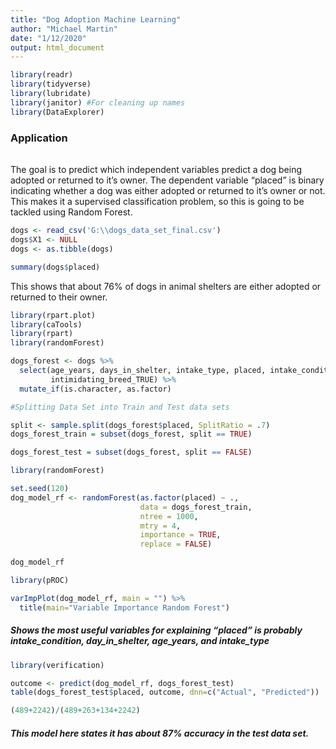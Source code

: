 ---
title: "Dog Adoption Machine Learning"
author: "Michael Martin"
date: "1/12/2020"
output: html_document
---

```{r setup, include=FALSE}
library(readr)
library(tidyverse)
library(lubridate)
library(janitor) #For cleaning up names
library(DataExplorer)

```

### Application

###### 
The goal is to predict which independent variables predict a dog being adopted or returned to it's owner.
The dependent variable "placed" is binary indicating whether a dog was either adopted or returned to it's owner or not. This makes it a supervised classification problem, so this is going to be tackled using Random Forest.


```{r include=FALSE}
dogs <- read_csv('G:\\dogs_data_set_final.csv') 
dogs$X1 <- NULL
dogs <- as.tibble(dogs)
```


```{r placed, echo=FALSE}
summary(dogs$placed)
```

This shows that about 76% of dogs in animal shelters are either adopted or returned to their owner. 

```{r include=FALSE}
library(rpart.plot)
library(caTools)
library(rpart)
library(randomForest)

dogs_forest <- dogs %>%
  select(age_years, days_in_shelter, intake_type, placed, intake_condition, out_of_county, fixed.true,
         intimidating_breed_TRUE) %>%
  mutate_if(is.character, as.factor)

#Splitting Data Set into Train and Test data sets 

split <- sample.split(dogs_forest$placed, SplitRatio = .7)
dogs_forest_train = subset(dogs_forest, split == TRUE)

dogs_forest_test = subset(dogs_forest, split == FALSE)

library(randomForest)

set.seed(120)
dog_model_rf <- randomForest(as.factor(placed) ~ .,
                             data = dogs_forest_train,
                             ntree = 1000,
                             mtry = 4,
                             importance = TRUE,
                             replace = FALSE)

dog_model_rf
```

```{r include=FALSE}
library(pROC)
```



```{r}

varImpPlot(dog_model_rf, main = "") %>%
  title(main="Variable Importance Random Forest")
```

#####   Shows the most useful variables for explaining "placed" is probably intake_condition, day_in_shelter, age_years, and intake_type

```{r include=FALSE}
library(verification)

```

```{r}
outcome <- predict(dog_model_rf, dogs_forest_test)
table(dogs_forest_test$placed, outcome, dnn=c("Actual", "Predicted"))

```



```{r}
(489+2242)/(489+263+134+2242)
```

##### This model here states it has about 87% accuracy in the test data set.